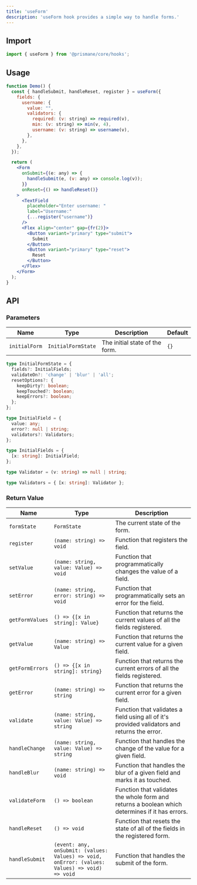 ---
title: 'useForm'
description: 'useForm hook provides a simple way to handle forms.'
---

## Import

```js
import { useForm } from '@prismane/core/hooks';
```

## Usage

```jsx
function Demo() {
  const { handleSubmit, handleReset, register } = useForm({
    fields: {
      username: {
        value: "",
        validators: {
          required: (v: string) => required(v),
          min: (v: string) => min(v, 4),
          username: (v: string) => username(v),
        },
      },
    },
  });

  return (
    <Form
      onSubmit={(e: any) => {
        handleSubmit(e, (v: any) => console.log(v));
      }}
      onReset={() => handleReset()}
    >
      <TextField
        placeholder="Enter username: "
        label="Username:"
        {...register("username")}
      />
      <Flex align="center" gap={fr(2)}>
        <Button variant="primary" type="submit">
          Submit
        </Button>
        <Button variant="primary" type="reset">
          Reset
        </Button>
      </Flex>
    </Form>
  );
}
```

## API

### Parameters

| Name          | Type               | Description                    | Default |
| ------------- | ------------------ | ------------------------------ | ------- |
| `initialForm` | `InitialFormState` | The initial state of the form. | `{}`    |

```ts
type InitialFormState = {
  fields?: InitialFields;
  validateOn?: 'change' | 'blur' | 'all';
  resetOptions?: {
    keepDirty?: boolean;
    keepTouched?: boolean;
    keepErrors?: boolean;
  };
};

type InitialField = {
  value: any;
  error?: null | string;
  validators?: Validators;
};

type InitialFields = {
  [x: string]: InitialField;
};

type Validator = (v: string) => null | string;

type Validators = { [x: string]: Validator };
```

### Return Value

| Name            | Type                                                                                          | Description                                                                                     |
| --------------- | --------------------------------------------------------------------------------------------- | ----------------------------------------------------------------------------------------------- |
| `formState`     | `FormState`                                                                                   | The current state of the form.                                                                  |
| `register`      | `(name: string) => void`                                                                      | Function that registers the field.                                                              |
| `setValue`      | `(name: string, value: Value) => void`                                                        | Function that programmatically changes the value of a field.                                    |
| `setError`      | `(name: string, error: string) => void`                                                       | Function that programmatically sets an error for the field.                                     |
| `getFormValues` | `() => {[x in string]: Value}`                                                                | Function that returns the current values of all the fields registered.                          |
| `getValue`      | `(name: string) => Value`                                                                     | Function that returns the current value for a given field.                                      |
| `getFormErrors` | `() => {[x in string]: string}`                                                               | Function that returns the current errors of all the fields registered.                          |
| `getError`      | `(name: string) => string`                                                                    | Function that returns the current error for a given field.                                      |
| `validate`      | `(name: string, value: Value) => string`                                                      | Function that validates a field using all of it's provided validators and returns the error.    |
| `handleChange`  | `(name: string, value: Value) => string`                                                      | Function that handles the change of the value for a given field.                                |
| `handleBlur`    | `(name: string) => void`                                                                      | Function that handles the blur of a given field and marks it as touched.                        |
| `validateForm`  | `() => boolean`                                                                               | Function that validates the whole form and returns a boolean which determines if it has errors. |
| `handleReset`   | `() => void`                                                                                  | Function that resets the state of all of the fields in the registered form.                     |
| `handleSubmit`  | `(event: any, onSubmit: (values: Values) => void, onError: (values: Values) => void) => void` | Function that handles the submit of the form.                                                   |
